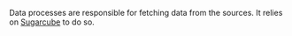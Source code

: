 Data processes are responsible for fetching data from the sources. It relies on [Sugarcube](https://sugarcubetools.net/sugarcube) to do so.
